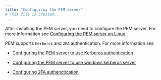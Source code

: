```yaml
---
title: "Configuring the PEM server"
# This file is created.
---
```


After installing the PEM server, you need to configure the PEM server. For more information see [Configuring the PEM server on Linux](04_configuring_pem_server/05_configuring_the_pem_server_on_linux)

PEM supports `Kerberos` and `2FA` authentication. For more information see 
-   [Configuring the PEM server to use Kerberos authentication](04_configuring_pem_server/06_configuring_the_pem_server_to_use_kerberos_authentication)

-   [Configuring the PEM server to use windows kerberos server](04_configuring_pem_server/07_configuring_the_pem_server_to_use_windows_kerberos_server)

-   [Configuring 2FA authenctication](04_configuring_pem_server/07_1_configuring_2fa_authentication)